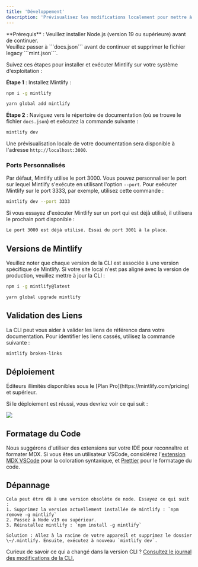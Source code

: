 ```yaml
---
title: 'Développement'
description: 'Prévisualisez les modifications localement pour mettre à jour votre documentation'
---
```


<Info>
  **Prérequis** : Veuillez installer Node.js (version 19 ou supérieure) avant de continuer. <br />
  Veuillez passer à ```docs.json``` avant de continuer et supprimer le fichier legacy ```mint.json```.
</Info>

Suivez ces étapes pour installer et exécuter Mintlify sur votre système d'exploitation :

**Étape 1** : Installez Mintlify :

<CodeGroup>

  ```bash npm
  npm i -g mintlify
  ```

```bash yarn
yarn global add mintlify
```

</CodeGroup>

**Étape 2** : Naviguez vers le répertoire de documentation (où se trouve le fichier `docs.json`) et exécutez la commande suivante :

```bash
mintlify dev
```

Une prévisualisation locale de votre documentation sera disponible à l'adresse `http://localhost:3000`.

### Ports Personnalisés

Par défaut, Mintlify utilise le port 3000. Vous pouvez personnaliser le port sur lequel Mintlify s'exécute en utilisant l'option `--port`. Pour exécuter Mintlify sur le port 3333, par exemple, utilisez cette commande :

```bash
mintlify dev --port 3333
```

Si vous essayez d'exécuter Mintlify sur un port qui est déjà utilisé, il utilisera le prochain port disponible :

```md
Le port 3000 est déjà utilisé. Essai du port 3001 à la place.
```

## Versions de Mintlify

Veuillez noter que chaque version de la CLI est associée à une version spécifique de Mintlify. Si votre site local n'est pas aligné avec la version de production, veuillez mettre à jour la CLI :

<CodeGroup>

```bash npm
npm i -g mintlify@latest
```

```bash yarn
yarn global upgrade mintlify
```

</CodeGroup>

## Validation des Liens

La CLI peut vous aider à valider les liens de référence dans votre documentation. Pour identifier les liens cassés, utilisez la commande suivante :

```bash
mintlify broken-links
```

## Déploiement

<Tip>
  Éditeurs illimités disponibles sous le [Plan
  Pro](https://mintlify.com/pricing) et supérieur.
</Tip>

Si le déploiement est réussi, vous devriez voir ce qui suit :

<Frame>
  <img src="/images/checks-passed.png" style={{ borderRadius: '0.5rem' }} />
</Frame>

## Formatage du Code

Nous suggérons d'utiliser des extensions sur votre IDE pour reconnaître et formater MDX. Si vous êtes un utilisateur VSCode, considérez l'[extension MDX VSCode](https://marketplace.visualstudio.com/items?itemName=unifiedjs.vscode-mdx) pour la coloration syntaxique, et [Prettier](https://marketplace.visualstudio.com/items?itemName=esbenp.prettier-vscode) pour le formatage du code.

## Dépannage

<AccordionGroup>
  <Accordion title='Erreur : Impossible de charger le module "sharp" en utilisant le runtime darwin-arm64'>

    Cela peut être dû à une version obsolète de node. Essayez ce qui suit :
    1. Supprimez la version actuellement installée de mintlify : `npm remove -g mintlify`
    2. Passez à Node v19 ou supérieur.
    3. Réinstallez mintlify : `npm install -g mintlify`
  </Accordion>

  <Accordion title="Problème : Rencontre d'une erreur inconnue">
  
    Solution : Allez à la racine de votre appareil et supprimez le dossier \~/.mintlify. Ensuite, exécutez à nouveau `mintlify dev`.
  </Accordion>
</AccordionGroup>

Curieux de savoir ce qui a changé dans la version CLI ? [Consultez le journal des modifications de la CLI.](https://www.npmjs.com/package/mintlify?activeTab=versions) 
